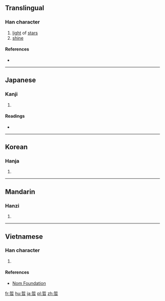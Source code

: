 {{also|晰}}
==Translingual==

===Han character===
{{Han char|rn=72|rad=日|as=07|sn=11|four=5260<sub>2</sub>|canj=手中日 (QLA)|ids=⿱[[折]][[日]]}}

# [[light]] of [[star]]s
# [[shine]]

====References====
* {{Han ref|kx=0496.030|dkj=13953|dj=0862.080|hdz=21510.080|uh=6662|ud=26210|bh=D5AE|bd=54702}}

----

==Japanese==

===Kanji===
{{ja-kanji|grade=|rs=日07}}

# {{defn|lang=ja|sort=日07}}

====Readings====
* {{ja-readings|on=[[せつ]] (setsu), [[せい]] (sei)|kun=[[あきらか]] (akiraka)}}

----

==Korean==

===Hanja===
{{ko-hanja|hangeul=[[절]], [[제]]|eumhun=|rv=jeol, je|mr=chŏl, che|y=cel, cey}}

# {{defn|lang=ko|sort=日07}}

----

==Mandarin==

===Hanzi===
{{cmn-hanzi|pin=[[zhé]] ([[zhe2]])|wg=che<sup>2</sup>}}

# {{defn|lang=cmn|sort=日07}}

----

==Vietnamese==

===Han character===
{{vi-readings|rs=日07| hanviet = triết}}

# {{defn|lang=vi|sort=日07}}

====References====
*[http://nomfoundation.org/common/nom_details.php?codepoint=6662 Nom Foundation]

[[fr:晢]]
[[hu:晢]]
[[ja:晢]]
[[pl:晢]]
[[zh:晢]]